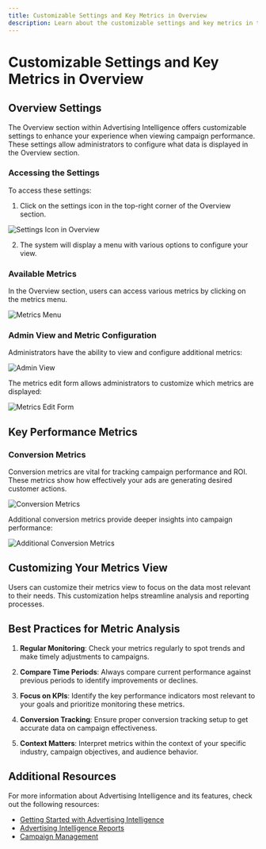 ```yaml
---
title: Customizable Settings and Key Metrics in Overview
description: Learn about the customizable settings and key metrics in the Overview section of Advertising Intelligence.
---
```


# Customizable Settings and Key Metrics in Overview

## Overview Settings

The Overview section within Advertising Intelligence offers customizable settings to enhance your experience when viewing campaign performance. These settings allow administrators to configure what data is displayed in the Overview section.

### Accessing the Settings

To access these settings:

1. Click on the settings icon in the top-right corner of the Overview section.

![Settings Icon in Overview](./img/overview-edit-settings.jpg)

2. The system will display a menu with various options to configure your view.

### Available Metrics

In the Overview section, users can access various metrics by clicking on the metrics menu.

![Metrics Menu](./img/metrics-menu.jpg)

### Admin View and Metric Configuration

Administrators have the ability to view and configure additional metrics:

![Admin View](./img/admin-view.jpg)

The metrics edit form allows administrators to customize which metrics are displayed:

![Metrics Edit Form](./img/metrics-edit-form.jpg)

## Key Performance Metrics

### Conversion Metrics

Conversion metrics are vital for tracking campaign performance and ROI. These metrics show how effectively your ads are generating desired customer actions.

![Conversion Metrics](./img/conversion-metrics.jpg)

Additional conversion metrics provide deeper insights into campaign performance:

![Additional Conversion Metrics](./img/conversion-metrics-2.jpg)

## Customizing Your Metrics View

Users can customize their metrics view to focus on the data most relevant to their needs. This customization helps streamline analysis and reporting processes.

## Best Practices for Metric Analysis

1. **Regular Monitoring**: Check your metrics regularly to spot trends and make timely adjustments to campaigns.

2. **Compare Time Periods**: Always compare current performance against previous periods to identify improvements or declines.

3. **Focus on KPIs**: Identify the key performance indicators most relevant to your goals and prioritize monitoring these metrics.

4. **Conversion Tracking**: Ensure proper conversion tracking setup to get accurate data on campaign effectiveness.

5. **Context Matters**: Interpret metrics within the context of your specific industry, campaign objectives, and audience behavior.

## Additional Resources

For more information about Advertising Intelligence and its features, check out the following resources:

- [Getting Started with Advertising Intelligence](./index)
- [Advertising Intelligence Reports](./reports)
- [Campaign Management](./campaigns)